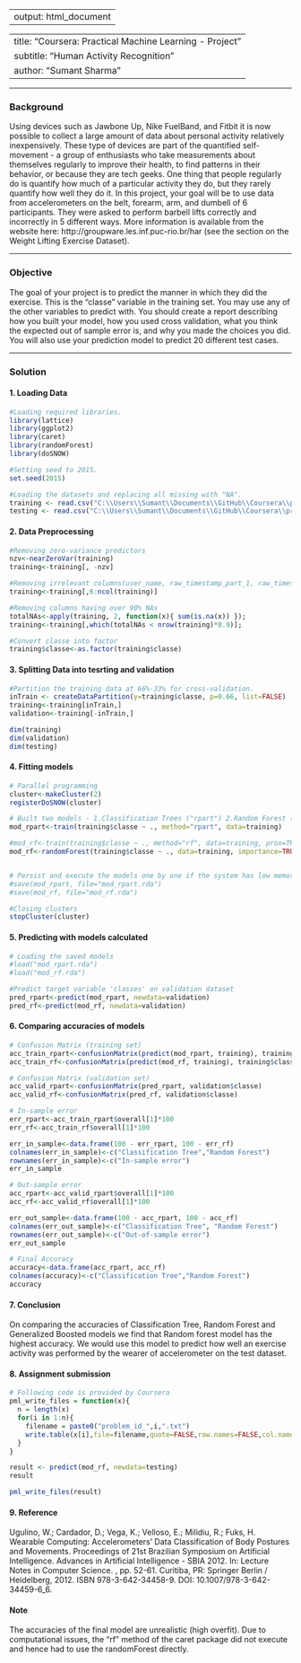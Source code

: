 
---
output: html_document
---
---
title: "Coursera: Practical Machine Learning - Project"
subtitle: "Human Activity Recognition"
author: "Sumant Sharma"
---  

***
### Background
Using devices such as Jawbone Up, Nike FuelBand, and Fitbit it is now possible to collect a large amount of data about personal activity relatively inexpensively. These type of devices are part of the quantified self-movement - a group of enthusiasts who take measurements about themselves regularly to improve their health, to find patterns in their behavior, or because they are tech geeks. One thing that people regularly do is quantify how much of a particular activity they do, but they rarely quantify how well they do it. In this project, your goal will be to use data from accelerometers on the belt, forearm, arm, and dumbell of 6 participants. They were asked to perform barbell lifts correctly and incorrectly in 5 different ways. More information is available from the website here: http://groupware.les.inf.puc-rio.br/har (see the section on the Weight Lifting Exercise Dataset).

***
### Objective
The goal of your project is to predict the manner in which they did the exercise. This is the "classe" variable in the training set. You may use any of the other variables to predict with. You should create a report describing how you built your model, how you used cross validation, what you think the expected out of sample error is, and why you made the choices you did. You will also use your prediction model to predict 20 different test cases.

***
### Solution   
#### 1. Loading Data
```r
#Loading required libraries.
library(lattice)
library(ggplot2)
library(caret)
library(randomForest)
library(doSNOW)

#Setting seed to 2015.
set.seed(2015)

#Loading the datasets and replacing all missing with "NA".
training <- read.csv("C:\\Users\\Sumant\\Documents\\GitHub\\Coursera\\predMachLearn\\pml-training.csv", na.strings=c("NA","#DIV/0!", ""))
testing <- read.csv("C:\\Users\\Sumant\\Documents\\GitHub\\Coursera\\predMachLearn\\pml-testing.csv", na.strings=c("NA","#DIV/0!", ""))

``` 

#### 2. Data Preprocessing
```r
#Removing zero-variance predictors
nzv<-nearZeroVar(training)
training<-training[, -nzv]

#Removing irrelevant columns(user_name, raw_timestamp_part_1, raw_timestamp_part_2, cvtd_timestamp)
training<-training[,6:ncol(training)]

#Removing columns having over 90% NAs
totalNAs<-apply(training, 2, function(x){ sum(is.na(x)) });
training<-training[,which(totalNAs < nrow(training)*0.9)];

#Convert classe into factor
training$classe<-as.factor(training$classe)

``` 

#### 3. Splitting Data into tesrting and validation
```r
#Partition the training data at 66%-33% for cross-validation.
inTrain <- createDataPartition(y=training$classe, p=0.66, list=FALSE)
training<-training[inTrain,]
validation<-training[-inTrain,]

``` 

```r
dim(training)
dim(validation)
dim(testing)
``` 

#### 4. Fitting models
```r
# Parallel programming
cluster<-makeCluster(2)
registerDoSNOW(cluster)

# Built two models - 1.Classification Trees ("rpart") 2.Random Forest ("rf") 
mod_rpart<-train(training$classe ~ ., method="rpart", data=training) 

#mod_rf<-train(training$classe ~ ., method="rf", data=training, prox=TRUE, trControl = trainControl(method = "cv", number = 10, allowParallel = TRUE))
mod_rf<-randomForest(training$classe ~ ., data=training, importance=TRUE, ntree=2000)


# Persist and execute the models one by one if the system has low memory
#save(mod_rpart, file="mod_rpart.rda")
#save(mod_rf, file="mod_rf.rda")

#Closing clusters
stopCluster(cluster) 

``` 

#### 5. Predicting with models calculated
```r
# Loading the saved models
#load("mod_rpart.rda")
#load("mod_rf.rda")

#Predict target variable 'classes' on validation dataset
pred_rpart<-predict(mod_rpart, newdata=validation)
pred_rf<-predict(mod_rf, newdata=validation)

``` 

#### 6. Comparing accuracies of models
```r
# Confusion Matrix (training set)
acc_train_rpart<-confusionMatrix(predict(mod_rpart, training), training$classe)
acc_train_rf<-confusionMatrix(predict(mod_rf, training), training$classe)

# Confusion Matrix (validation set)
acc_valid_rpart<-confusionMatrix(pred_rpart, validation$classe)
acc_valid_rf<-confusionMatrix(pred_rf, validation$classe)

``` 

```r
# In-sample error
err_rpart<-acc_train_rpart$overall[1]*100
err_rf<-acc_train_rf$overall[1]*100

err_in_sample<-data.frame(100 - err_rpart, 100 - err_rf)
colnames(err_in_sample)<-c("Classification Tree","Random Forest")
rownames(err_in_sample)<-c("In-sample error")
err_in_sample

# Out-sample error
acc_rpart<-acc_valid_rpart$overall[1]*100
acc_rf<-acc_valid_rf$overall[1]*100

err_out_sample<-data.frame(100 - acc_rpart, 100 - acc_rf)
colnames(err_out_sample)<-c("Classification Tree", "Random Forest")
rownames(err_out_sample)<-c("Out-of-sample error")
err_out_sample

# Final Accuracy
accuracy<-data.frame(acc_rpart, acc_rf)
colnames(accuracy)<-c("Classification Tree","Random Forest")
accuracy
``` 

#### 7. Conclusion
On comparing the accuracies of Classification Tree, Random Forest and Generalized Boosted models we find that Random forest model has the highest accuracy. We would use this model to predict how well an exercise activity was performed by the wearer of accelerometer on the test dataset.

#### 8. Assignment submission
```r
# Following code is provided by Coursera
pml_write_files = function(x){
  n = length(x)
  for(i in 1:n){
    filename = paste0("problem_id_",i,".txt")
    write.table(x[i],file=filename,quote=FALSE,row.names=FALSE,col.names=FALSE)
  }
}

result <- predict(mod_rf, newdata=testing)
result

pml_write_files(result)
``` 

#### 9. Reference
Ugulino, W.; Cardador, D.; Vega, K.; Velloso, E.; Milidiu, R.; Fuks, H. Wearable Computing: Accelerometers' Data Classification of Body Postures and Movements. Proceedings of 21st Brazilian Symposium on Artificial Intelligence. Advances in Artificial Intelligence - SBIA 2012. In: Lecture Notes in Computer Science. , pp. 52-61. Curitiba, PR: Springer Berlin / Heidelberg, 2012. ISBN 978-3-642-34458-9. DOI: 10.1007/978-3-642-34459-6_6.

#### Note
The accuracies of the final model are unrealistic (high overfit). Due to computational issues, the "rf" method of the caret package did not execute and hence had to use the randomForest directly.
